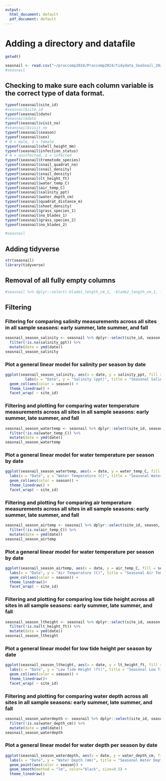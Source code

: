 ```yaml
---
output:
  html_document: default
  pdf_document: default
---
```

# Adding a directory and datafile

```r
getwd()

```
```r
seasnail <- read.csv("~/praccomp2024/Praccomp2024/tidydata_SeaSnail_2024.csv")
#seasnail
```
## Checking to make sure each column variable is the correct type of data format.
```r
typeof(seasnail$site_id)
#seasnail$site_id
typeof(seasnail$date)
#seasnail$date
typeof(seasnail$visit_no)
#seansnail$visit_no
typeof(seasnail$season)
typeof(seasnail$sex)
# 0 = male, 1 = female
typeof(seasnail$shell_height_mm)
typeof(seasnail$infection_status)
# 0 = uninfected, 1 = infected
typeof(seasnail$trematode_species)
typeof(seasnail$snail_quadrat_no)
typeof(seasnail$snail_density)
typeof(seasnail$snail_density)
typeof(seasnail$lt_height_ft)
typeof(seasnail$water_temp_C)
typeof(seasnail$air_temp_C)
typeof(seasnail$salinity_ppt)
typeof(seasnail$water_depth_cm)
typeof(seasnail$quadrat_distance_m)
typeof(seasnail$shoot_density)
typeof(seasnail$grass_species_1)
typeof(seasnail$no_blades_1)
typeof(seasnail$grass_species_2)
typeof(seasnail$no_blades_2)
```

```r
#seasnail
```
## Adding tidyverse
```r
str(seasnail)
library(tidyverse)
```
## Removal of all fully empty columns
```r
#seasnail %>% dplyr::select(-blade1_length_cm_1, -blade2_length_cm_1, -blade3_length_cm_1, -blade4_length_cm_1, -blade5_length_cm_1, -blade1_length_cm_2, -blade2_length_cm_2, -blade3_length_cm_2, -blade4_length_cm_2, -blade5_length_cm_2, -no_blades_1, -no_blades_2, -tin_wt_g, -dry_filter_wt_g, -tin_dry_filter_wt_g, -wet_filter_wt_g, -tin_filter_epibiont_wt_g, -epibiont_biomass_mg, -foil_wt_g, -grass_quadrat_no)
```

## Filtering 

### Filtering for comparing salinity measurements across all sites in all sample seasons: early summer, late summer, and fall
```r
seasnail_season_salinity <- seasnail %>% dplyr::select(site_id, season, date, salinity_ppt) %>%
  filter(!is.na(salinity_ppt)) %>%
  mutate(date = ymd(date))
seasnail_season_salinity
```
### Plot a general linear model for salinity per season by date
```r
ggplot(seasnail_season_salinity, aes(x = date, y = salinity_ppt, fill = season)) + 
         labs(x = "Date", y = "Salinity (ppt)", title = "Seasonal Salinity over Time") +
  geom_col(aes(color = season)) +
  theme_linedraw() +
  facet_wrap( ~ site_id)
```

### Filtering and plotting for comparing water temperature measurements across all sites in all sample seasons: early summer, late summer, and fall
```r
seasnail_season_watertemp <- seasnail %>% dplyr::select(site_id, season, date, water_temp_C) %>%
  filter(!is.na(water_temp_C)) %>%
  mutate(date = ymd(date))
seasnail_season_watertemp
```
### Plot a general linear model for water temperature per season by date
```r
ggplot(seasnail_season_watertemp, aes(x = date, y = water_temp_C, fill = season)) +
  labs(x = "Date", y = "Water Temperature (C)", title = "Seasonal Water Temperature over Time") +
  geom_col(aes(color = season)) +
  theme_linedraw() +
  facet_wrap( ~ site_id)
```
### Filtering and plotting for comparing air temperature measurements across all sites in all sample seasons: early summer, late summer, and fall
```r
seasnail_season_airtemp <- seasnail %>% dplyr::select(site_id, season, date, air_temp_C) %>%
  filter(!is.na(air_temp_C)) %>%
  mutate(date = ymd(date))
seasnail_season_airtemp
```
### Plot a general linear model for water temperature per season by date
```r
ggplot(seasnail_season_airtemp, aes(x = date, y = air_temp_C, fill = season)) +
  labs(x = "Date", y = "Air Temperature (C)", title = "Seasonal Air Temperature over Time") +
  geom_col(aes(color = season)) +
  theme_linedraw()+
  facet_wrap( ~ site_id)
```
### Filtering and plotting for comparing low tide height across all sites in all sample seasons: early summer, late summer, and fall
```r
seasnail_season_ltheight <- seasnail %>% dplyr::select(site_id, season, date, lt_height_ft) %>%
  filter(!is.na(lt_height_ft)) %>%
  mutate(date = ymd(date))
seasnail_season_ltheight
```
### Plot a general linear model for low tide height per season by date
```r
ggplot(seasnail_season_ltheight, aes(x = date, y = lt_height_ft, fill = season)) +
  labs(x = "Date", y = "Low Tide Height (ft)", title = "Seasonal Low Tide Heights over Time") +
  geom_col(aes(color = season)) +
  theme_linedraw()+
  facet_wrap( ~ site_id)
```
### Filtering and plotting for comparing water depth across all sites in all sample seasons: early summer, late summer, and fall
```r
seasnail_season_waterdepth <- seasnail %>% dplyr::select(site_id, season, date, water_depth_cm) %>%
  filter(!is.na(water_depth_cm)) %>%
  mutate(date = ymd(date))
seasnail_season_waterdepth
```
### Plot a general linear model for water depth per season by date
```r
ggplot(seasnail_season_waterdepth, aes(x = date, y = water_depth_cm, fill = season)) +
  labs(x = "Date", y = "Water Depth (mm)", title = "Seasonal Water Depth at Low Tide per Site over Time") +
  geom_point(aes(color = season)) +
  geom_smooth(method = "lm", color="black", size=0.5) +
  theme_linedraw()
```
```r

```







